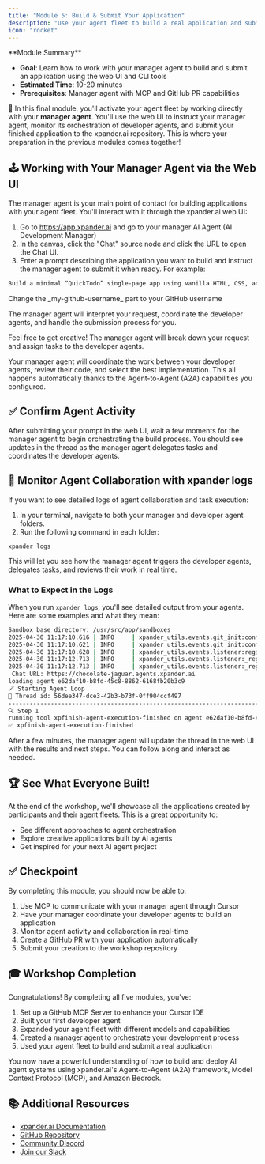 ```yaml
---
title: "Module 5: Build & Submit Your Application"
description: "Use your agent fleet to build a real application and submit it to the workshop repository"
icon: "rocket"
---
```


<Note>
  **Module Summary**

  - **Goal**: Learn how to work with your manager agent to build and submit an application using the web UI and CLI tools
  - **Estimated Time**: 10-20 minutes
  - **Prerequisites**: Manager agent with MCP and GitHub PR capabilities
</Note>

🚀 In this final module, you'll activate your agent fleet by working directly with your **manager agent**. You'll use the web UI to instruct your manager agent, monitor its orchestration of developer agents, and submit your finished application to the xpander.ai repository. This is where your preparation in the previous modules comes together\!

## 🕹️ Working with Your Manager Agent via the Web UI

The manager agent is your main point of contact for building applications with your agent fleet. You'll interact with it through the xpander.ai web UI:

1. Go to https://app.xpander.ai and go to your manager AI Agent (AI Development Manager)
2. In the canvas, click the "Chat" source node and click the URL to open the Chat UI.
3. Enter a prompt describing the application you want to build and instruct the manager agent to submit it when ready. For example:

```bash example prompt
Build a minimal “QuickTodo” single-page app using vanilla HTML, CSS, and JavaScript. Users must be able to add, edit, and delete tasks; data should persist in localStorage so tasks remain after reload. Acceptance criteria: adding shows the new task immediately, editing updates it in place, deleting removes it, and a page reload restores all tasks. Code must pass ESLint. Target branch: may-2025/my-github-username/quick-todo
```

<Note>
Change the _my-github-username_ part to your GitHub username
</Note>
  
The manager agent will interpret your request, coordinate the developer agents, and handle the submission process for you.

Feel free to get creative\! The manager agent will break down your request and assign tasks to the developer agents.

<Note>
  Your manager agent will coordinate the work between your developer agents, review their code, and select the best implementation. This all happens automatically thanks to the Agent-to-Agent (A2A) capabilities you configured.
</Note>

## ✅ Confirm Agent Activity

After submitting your prompt in the web UI, wait a few moments for the manager agent to begin orchestrating the build process. You should see updates in the thread as the manager agent delegates tasks and coordinates the developer agents.

## 📡 Monitor Agent Collaboration with xpander logs

If you want to see detailed logs of agent collaboration and task execution:

1. In your terminal, navigate to both your manager and developer agent folders.
2. Run the following command in each folder:

```
xpander logs
```

This will let you see how the manager agent triggers the developer agents, delegates tasks, and reviews their work in real time.

### What to Expect in the Logs

When you run `xpander logs`, you'll see detailed output from your agents. Here are some examples and what they mean:

```bash xpander logs output
Sandbox base directory: /usr/src/app/sandboxes
2025-04-30 11:17:10.616 | INFO     | xpander_utils.events.git_init:configure_git_credentials:17 - Setting up GIT for user dudutwizer
2025-04-30 11:17:10.621 | INFO     | xpander_utils.events.git_init:configure_git_credentials:29 - ✅ Git configured with PAT
2025-04-30 11:17:10.628 | INFO     | xpander_utils.events.listener:register:287 - Starting events listener
2025-04-30 11:17:12.713 | INFO     | xpander_utils.events.listener:_register_agent_worker:238 - Worker registered - 12687c2c-467f-4a38-8cbf-54efccfd2ed9
2025-04-30 11:17:12.713 | INFO     | xpander_utils.events.listener:_register_agent_worker:244 - Agent Name: dev-agent-1
 Chat URL: https://chocolate-jaguar.agents.xpander.ai
loading agent e62daf10-b8fd-45c8-8862-6168fb20b3c9
🪄 Starting Agent Loop
🧠 Thread id: 56dee347-dce3-42b3-b73f-0ff904ccf497
--------------------------------------------------------------------------------
🔍 Step 1
running tool xpfinish-agent-execution-finished on agent e62daf10-b8fd-45c8-8862-6168fb20b3c9 with execution e28f7897-988f-4450-b947-794bb2f17d94
✅ xpfinish-agent-execution-finished
```

After a few minutes, the manager agent will update the thread in the web UI with the results and next steps. You can follow along and interact as needed.

## 🏆 See What Everyone Built\!

At the end of the workshop, we'll showcase all the applications created by participants and their agent fleets. This is a great opportunity to:

- See different approaches to agent orchestration
- Explore creative applications built by AI agents
- Get inspired for your next AI agent project

## ✅ Checkpoint

By completing this module, you should now be able to:

1. Use MCP to communicate with your manager agent through Cursor
2. Have your manager coordinate your developer agents to build an application
3. Monitor agent activity and collaboration in real-time
4. Create a GitHub PR with your application automatically
5. Submit your creation to the workshop repository

## 🎓 Workshop Completion

Congratulations\! By completing all five modules, you've:

1. Set up a GitHub MCP Server to enhance your Cursor IDE
2. Built your first developer agent
3. Expanded your agent fleet with different models and capabilities
4. Created a manager agent to orchestrate your development process
5. Used your agent fleet to build and submit a real application

You now have a powerful understanding of how to build and deploy AI agent systems using xpander.ai's Agent-to-Agent (A2A) framework, Model Context Protocol (MCP), and Amazon Bedrock.

## 📚 Additional Resources

- [xpander.ai Documentation](https://docs.xpander.ai)
- [GitHub Repository](https://github.com/xpander-ai)
- [Community Discord](https://discord.gg/CUcp4WWh5g)
- [Join our Slack](https://join.slack.com/t/xpandercommunity/shared_invite/zt-2mt2xkxkz-omM7f~_h2jcuzFudrYtZQQ)